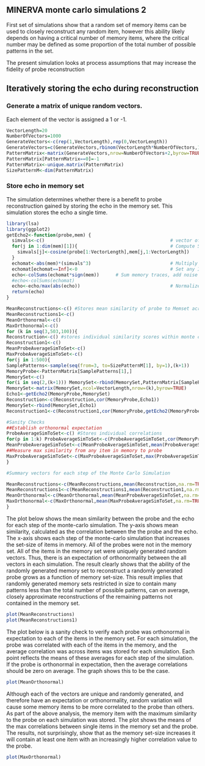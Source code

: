 MINERVA monte carlo simulations 2
---------------------

First set of simulations show that a random set of memory items can be used to closely reconstruct any random item, however this ability likely depends on having a critical number of memory items, where the critical number may be defined as some proportion of the total number of possible patterns in the set. 

The present simulation looks at process assumptions that may increase the fidelity of probe reconstruction

## Iteratively storing the echo during reconstruction

### Generate a matrix of unique random vectors.

Each element of the vector is assigned a 1 or -1.

```r
VectorLength=20
NumberOfVectors=1000
GenerateVectors<-c(rep(1,VectorLength),rep(0,VectorLength))
GenerateVectors=c(GenerateVectors,rbinom(VectorLength*NumberOfVectors,1,.5))
PatternMatrix<-matrix(GenerateVectors,nrow=NumberOfVectors+2,byrow=TRUE)
PatternMatrix[PatternMatrix==0]=-1
PatternMatrix<-unique.matrix(PatternMatrix)
SizePatternM<-dim(PatternMatrix)
```

### Store echo in memory set

The simulation determines whether there is a benefit to probe reconstruction gained by storing the echo in the memory set. This simulation stores the echo a single time.

```r
library(lsa)
library(ggplot2)
getEcho2<-function(probe,mem) {
  simvals<-c()                                              # vector of similarities between probe and memory traces
  for(j in 1:dim(mem)[1]){                                  # Compute Similarities
    simvals[j]<-cosine(probe[1:VectorLength],mem[j,1:VectorLength])
  }
  echomat<-abs(mem)*(simvals^3)                             # Multiply memory traces by activation value
  echomat[echomat==Inf]<-0                                  # Set any Inf numbers to zero
  echo<-colSums(echomat*sign(mem))      # Sum memory traces, add noise
  #echo<-colSums(echomat)
  echo<-echo/max(abs(echo))                                 # Normalize Echo
  return(echo)
}
```
```r
MeanReconstructions<-c() #Stores mean similarity of probe to Memset across monte carlo simulation
MeanReconstructions1<-c()
MeanOrthonormal<-c()
MaxOrthonormal<-c()
for (k in seq(3,503,100)){
Reconstruction<-c() #stores individual similarity scores within monte carlo simulation
Reconstruction1<-c()
MeanProbeAverageSimToSet<-c()
MaxProbeAverageSimToSet<-c()
for(j in 1:500){
SamplePatterns<-sample(seq(from=3, to=SizePatternM[1], by=1),(k+1))
MemoryProbe<-PatternMatrix[SamplePatterns[1],]
MemorySet<-c()
for(i in seq(2,(k+1))) MemorySet<-rbind(MemorySet,PatternMatrix[SamplePatterns[i],])
MemorySet<-matrix(MemorySet,ncol=VectorLength,nrow=(k),byrow=TRUE)
Echo1<-getEcho2(MemoryProbe,MemorySet)
Reconstruction<-c(Reconstruction,cor(MemoryProbe,Echo1))
MemorySet<-rbind(MemorySet,Echo1)
Reconstruction1<-c(Reconstruction1,cor(MemoryProbe,getEcho2(MemoryProbe,MemorySet)))

#Sanity Checks
##Establish orthonormal expectation
ProbeAverageSimToSet<-c() #Stores individual correlations
for(p in 1:k) ProbeAverageSimToSet<-c(ProbeAverageSimToSet,cor(MemoryProbe,MemorySet[p,]))
MeanProbeAverageSimToSet<-c(MeanProbeAverageSimToSet,mean(ProbeAverageSimToSet))
##Measure max similarity from any item in memory to probe
MaxProbeAverageSimToSet<-c(MaxProbeAverageSimToSet,max(ProbeAverageSimToSet))
}

#Summary vectors for each step of the Monte Carlo Simulation

MeanReconstructions<-c(MeanReconstructions,mean(Reconstruction,na.rm=TRUE))
MeanReconstructions1<-c(MeanReconstructions1,mean(Reconstruction1,na.rm=TRUE))
MeanOrthonormal<-c(MeanOrthonormal,mean(MeanProbeAverageSimToSet,na.rm=TRUE))
MaxOrthonormal<-c(MaxOrthonormal,mean(MaxProbeAverageSimToSet,na.rm=TRUE))
}
```

The plot below shows the mean similarity between the probe and the echo for each step of the monte-carlo simulation. The y-axis shows mean similarity, calculated as the correlation between the the probe and the echo. The x-axis shows each step of the monte-carlo simulation that increases the set-size of items in memory. All of the probes were not in the memory set. All of the items in the memory set were uniquely generated random vectors. Thus, there is an expectation of orthonormality between the all vectors in each simulation. The result clearly shows that the ability of the randomly generated memory set to reconstruct a randomly generated probe grows as a function of memory set-size. This result implies that randomly generated memory sets restricted in size to contain many patterns less than the total number of possible patterns, can on average, closely approximate reconstructions of the remaining patterns not contained in the memory set.

```r
plot(MeanReconstructions)
plot(MeanReconstructions1)
```

The plot below is a sanity check to verify each probe was orthonormal in expectation to each of the items in the memory set. For each simulation, the probe was correlated with each of the items in the memory, and the average correlation was across items was stored for each simulation. Each point reflects the means of these averages for each step of the simulation. If the probe is orthonormal in expectation, then the average correlations should be zero on average. The graph shows this to be the case.

```r
plot(MeanOrthonormal)
```

Although each of the vectors are unique and randomly generated, and therefore have an expectation or orthonormality, random variation will cause some memory items to be more correlated to the probe than others. As part of the above analysis, the memory item with the maximum similarity to the probe on each simulation was stored. The plot shows the means of the max correlations between single items in the memory set and the probe. The results, not surprisingly, show that as the memory set-size increases it will contain at least one item with an increasingly higher correlation value to the probe.

```r
plot(MaxOrthonormal)
```